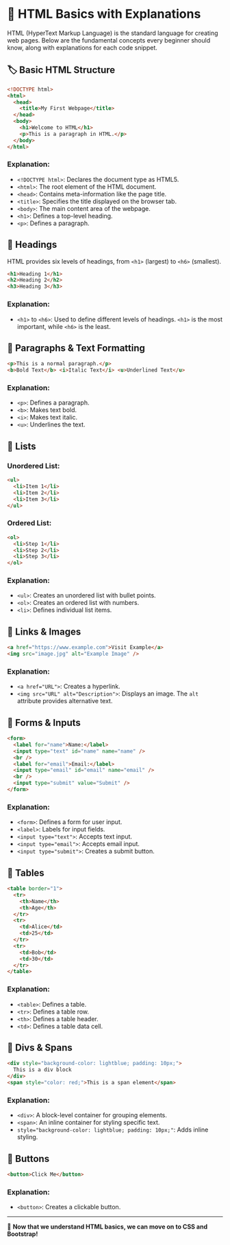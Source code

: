 # 📌 HTML Basics with Explanations

HTML (HyperText Markup Language) is the standard language for creating web pages. Below are the fundamental concepts every beginner should know, along with explanations for each code snippet.

## 🏷 Basic HTML Structure

```html copy filename="index.html"
<!DOCTYPE html>
<html>
  <head>
    <title>My First Webpage</title>
  </head>
  <body>
    <h1>Welcome to HTML</h1>
    <p>This is a paragraph in HTML.</p>
  </body>
</html>
```

### Explanation:

- `<!DOCTYPE html>`: Declares the document type as HTML5.
- `<html>`: The root element of the HTML document.
- `<head>`: Contains meta-information like the page title.
- `<title>`: Specifies the title displayed on the browser tab.
- `<body>`: The main content area of the webpage.
- `<h1>`: Defines a top-level heading.
- `<p>`: Defines a paragraph.

## 📌 Headings

HTML provides six levels of headings, from `<h1>` (largest) to `<h6>` (smallest).

```html copy filename="index.html"
<h1>Heading 1</h1>
<h2>Heading 2</h2>
<h3>Heading 3</h3>
```

### Explanation:

- `<h1>` to `<h6>`: Used to define different levels of headings. `<h1>` is the most important, while `<h6>` is the least.

## 📌 Paragraphs & Text Formatting

```html copy filename="index.html"
<p>This is a normal paragraph.</p>
<b>Bold Text</b> <i>Italic Text</i> <u>Underlined Text</u>
```

### Explanation:

- `<p>`: Defines a paragraph.
- `<b>`: Makes text bold.
- `<i>`: Makes text italic.
- `<u>`: Underlines the text.

## 📌 Lists

### Unordered List:

```html copy filename="index.html"
<ul>
  <li>Item 1</li>
  <li>Item 2</li>
  <li>Item 3</li>
</ul>
```

### Ordered List:

```html copy filename="index.html"
<ol>
  <li>Step 1</li>
  <li>Step 2</li>
  <li>Step 3</li>
</ol>
```

### Explanation:

- `<ul>`: Creates an unordered list with bullet points.
- `<ol>`: Creates an ordered list with numbers.
- `<li>`: Defines individual list items.

## 📌 Links & Images

```html copy filename="index.html"
<a href="https://www.example.com">Visit Example</a>
<img src="image.jpg" alt="Example Image" />
```

### Explanation:

- `<a href="URL">`: Creates a hyperlink.
- `<img src="URL" alt="Description">`: Displays an image. The `alt` attribute provides alternative text.

## 📌 Forms & Inputs

```html copy filename="index.html"
<form>
  <label for="name">Name:</label>
  <input type="text" id="name" name="name" />
  <br />
  <label for="email">Email:</label>
  <input type="email" id="email" name="email" />
  <br />
  <input type="submit" value="Submit" />
</form>
```

### Explanation:

- `<form>`: Defines a form for user input.
- `<label>`: Labels for input fields.
- `<input type="text">`: Accepts text input.
- `<input type="email">`: Accepts email input.
- `<input type="submit">`: Creates a submit button.

## 📌 Tables

```html copy filename="index.html"
<table border="1">
  <tr>
    <th>Name</th>
    <th>Age</th>
  </tr>
  <tr>
    <td>Alice</td>
    <td>25</td>
  </tr>
  <tr>
    <td>Bob</td>
    <td>30</td>
  </tr>
</table>
```

### Explanation:

- `<table>`: Defines a table.
- `<tr>`: Defines a table row.
- `<th>`: Defines a table header.
- `<td>`: Defines a table data cell.

## 📌 Divs & Spans

```html copy filename="index.html"
<div style="background-color: lightblue; padding: 10px;">
  This is a div block
</div>
<span style="color: red;">This is a span element</span>
```

### Explanation:

- `<div>`: A block-level container for grouping elements.
- `<span>`: An inline container for styling specific text.
- `style="background-color: lightblue; padding: 10px;"`: Adds inline styling.

## 📌 Buttons

```html copy filename="index.html"
<button>Click Me</button>
```

### Explanation:

- `<button>`: Creates a clickable button.

---

🚀 **Now that we understand HTML basics, we can move on to CSS and Bootstrap!**
